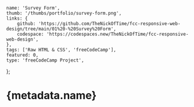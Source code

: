 	name: 'Survey Form',
	thumb: '/thumbs/portfolio/survey-form.png',
	links: {
		github: 'https://github.com/TheNickOfTime/fcc-responsive-web-design/tree/main/01%20-%20Survey%20Form',
		codespace: 'https://codespaces.new/TheNickOfTime/fcc-responsive-web-design',
	},
	tags: ['Raw HTML & CSS', 'freeCodeCamp'],
	featured: 0,
	type: 'freeCodeCamp Project',
};

# {metadata.name}
